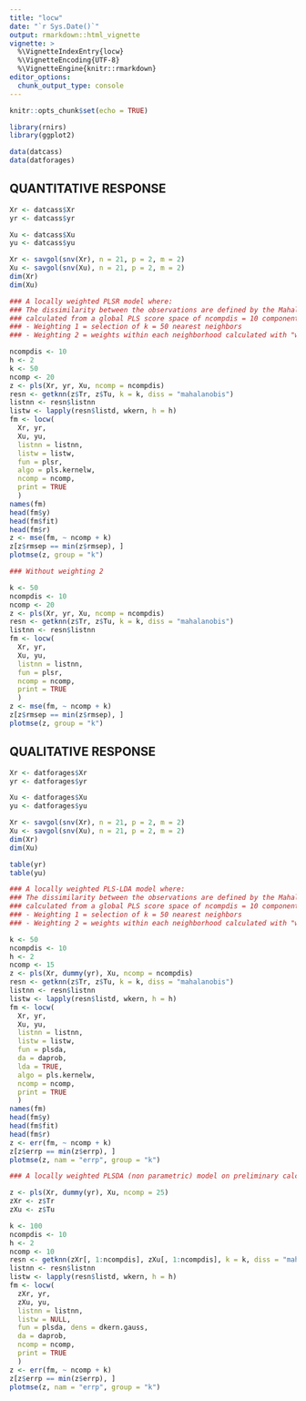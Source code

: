 ```yaml
---
title: "locw"
date: "`r Sys.Date()`"
output: rmarkdown::html_vignette
vignette: >
  %\VignetteIndexEntry{locw}
  %\VignetteEncoding{UTF-8}
  %\VignetteEngine{knitr::rmarkdown}
editor_options: 
  chunk_output_type: console
---
```


```r

knitr::opts_chunk$set(echo = TRUE) 

```

```r

library(rnirs)             
library(ggplot2)

```

```r

data(datcass)
data(datforages)

```

## QUANTITATIVE RESPONSE

```r


Xr <- datcass$Xr
yr <- datcass$yr

Xu <- datcass$Xu
yu <- datcass$yu

Xr <- savgol(snv(Xr), n = 21, p = 2, m = 2)
Xu <- savgol(snv(Xu), n = 21, p = 2, m = 2)
dim(Xr)
dim(Xu)

### A locally weighted PLSR model where:
### The dissimilarity between the observations are defined by the Mahalanobis distance 
### calculated from a global PLS score space of ncompdis = 10 components.
### - Weighting 1 = selection of k = 50 nearest neighbors
### - Weighting 2 = weights within each neighborhood calculated with "wkern" 

ncompdis <- 10
h <- 2
k <- 50
ncomp <- 20
z <- pls(Xr, yr, Xu, ncomp = ncompdis)
resn <- getknn(z$Tr, z$Tu, k = k, diss = "mahalanobis")
listnn <- resn$listnn
listw <- lapply(resn$listd, wkern, h = h)
fm <- locw(
  Xr, yr,
  Xu, yu,
  listnn = listnn,
  listw = listw,
  fun = plsr,
  algo = pls.kernelw,
  ncomp = ncomp,
  print = TRUE
  )
names(fm)
head(fm$y)
head(fm$fit)
head(fm$r)
z <- mse(fm, ~ ncomp + k)
z[z$rmsep == min(z$rmsep), ]
plotmse(z, group = "k")

### Without weighting 2

k <- 50
ncompdis <- 10
ncomp <- 20
z <- pls(Xr, yr, Xu, ncomp = ncompdis)
resn <- getknn(z$Tr, z$Tu, k = k, diss = "mahalanobis")
listnn <- resn$listnn
fm <- locw(
  Xr, yr,
  Xu, yu,
  listnn = listnn,
  fun = plsr,
  ncomp = ncomp,
  print = TRUE
  )
z <- mse(fm, ~ ncomp + k)
z[z$rmsep == min(z$rmsep), ]
plotmse(z, group = "k")

```

## QUALITATIVE RESPONSE

```r

Xr <- datforages$Xr
yr <- datforages$yr

Xu <- datforages$Xu
yu <- datforages$yu

Xr <- savgol(snv(Xr), n = 21, p = 2, m = 2)
Xu <- savgol(snv(Xu), n = 21, p = 2, m = 2)
dim(Xr)
dim(Xu)

table(yr)
table(yu)

### A locally weighted PLS-LDA model where:
### The dissimilarity between the observations are defined by the Mahalanobis distance 
### calculated from a global PLS score space of ncompdis = 10 components.
### - Weighting 1 = selection of k = 50 nearest neighbors
### - Weighting 2 = weights within each neighborhood calculated with "wkern" 

k <- 50
ncompdis <- 10
h <- 2
ncomp <- 15
z <- pls(Xr, dummy(yr), Xu, ncomp = ncompdis)
resn <- getknn(z$Tr, z$Tu, k = k, diss = "mahalanobis")
listnn <- resn$listnn
listw <- lapply(resn$listd, wkern, h = h)
fm <- locw(
  Xr, yr,
  Xu, yu,
  listnn = listnn,
  listw = listw,
  fun = plsda,
  da = daprob,
  lda = TRUE,
  algo = pls.kernelw,
  ncomp = ncomp,
  print = TRUE
  )
names(fm)
head(fm$y)
head(fm$fit)
head(fm$r)
z <- err(fm, ~ ncomp + k)
z[z$errp == min(z$errp), ]
plotmse(z, nam = "errp", group = "k")

### A locally weighted PLSDA (non parametric) model on preliminary calculated global scores

z <- pls(Xr, dummy(yr), Xu, ncomp = 25)
zXr <- z$Tr
zXu <- z$Tu

k <- 100
ncompdis <- 10
h <- 2
ncomp <- 10
resn <- getknn(zXr[, 1:ncompdis], zXu[, 1:ncompdis], k = k, diss = "mahalanobis")
listnn <- resn$listnn
listw <- lapply(resn$listd, wkern, h = h)
fm <- locw(
  zXr, yr,
  zXu, yu,
  listnn = listnn,
  listw = NULL,
  fun = plsda, dens = dkern.gauss,
  da = daprob,
  ncomp = ncomp,
  print = TRUE
  )
z <- err(fm, ~ ncomp + k)
z[z$errp == min(z$errp), ]
plotmse(z, nam = "errp", group = "k")

```
